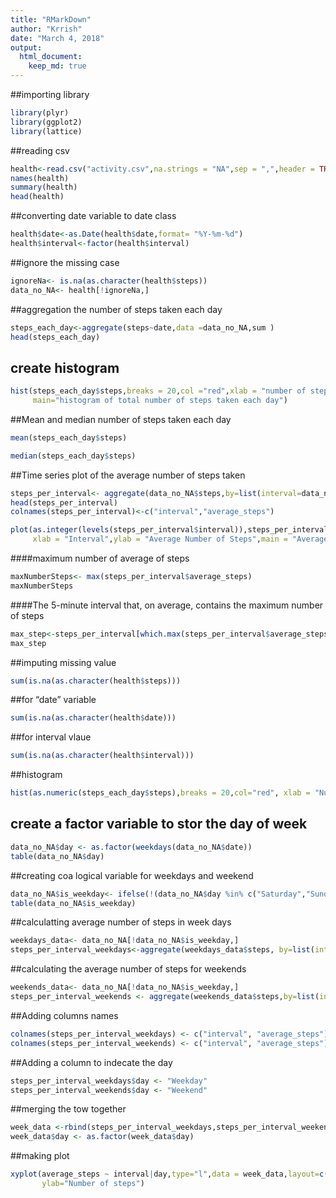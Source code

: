 ---
title: "RMarkDown"
author: "Krrish"
date: "March 4, 2018"
output:
  html_document:
    keep_md: true
---


##importing library
```{r , echo=TRUE}
library(plyr)
library(ggplot2)
library(lattice)
```
##reading csv
```{r, echo=TRUE}
health<-read.csv("activity.csv",na.strings = "NA",sep = ",",header = TRUE)
names(health)
summary(health)
head(health)
```
##converting date variable to date class
```{r, echo=TRUE}
health$date<-as.Date(health$date,format= "%Y-%m-%d")
health$interval<-factor(health$interval)
```
##ignore the missing case
```{r, echo=TRUE}
ignoreNa<- is.na(as.character(health$steps))
data_no_NA<- health[!ignoreNa,]
```

##aggregation the number of steps taken each day
```{r, echo=TRUE}
steps_each_day<-aggregate(steps~date,data =data_no_NA,sum )
head(steps_each_day)
```

## create histogram 
```{r, echo=TRUE}
hist(steps_each_day$steps,breaks = 20,col ="red",xlab = "number of steps",ylab="Date",
     main="histogram of total number of steps taken each day")
```
##Mean and median number of steps taken each day
```{r, echo=TRUE}
mean(steps_each_day$steps)

median(steps_each_day$steps)
```
##Time series plot of the average number of steps taken
```{r, echo=TRUE}
steps_per_interval<- aggregate(data_no_NA$steps,by=list(interval=data_no_NA$interval),FUN=mean)
head(steps_per_interval)
colnames(steps_per_interval)<-c("interval","average_steps")

plot(as.integer(levels(steps_per_interval$interval)),steps_per_interval$average_steps,type = "l",
     xlab = "Interval",ylab = "Average Number of Steps",main = "Average Daliy Activity pattern",col="blue")
```

####maximum number of average of steps
```{r, echo=TRUE}
maxNumberSteps<- max(steps_per_interval$average_steps)
maxNumberSteps
```

####The 5-minute interval that, on average, contains the maximum number of steps
```{r, echo=TRUE}
max_step<-steps_per_interval[which.max(steps_per_interval$average_steps),]$interval
max_step
```
##imputing missing value
```{r, echo=TRUE}
sum(is.na(as.character(health$steps)))
```
##for "date" variable
```{r, echo=TRUE}
sum(is.na(as.character(health$date)))
```
##for interval vlaue
```{r, echo=TRUE}
sum(is.na(as.character(health$interval)))
```
##histogram
```{r, echo=TRUE}
hist(as.numeric(steps_each_day$steps),breaks = 20,col="red", xlab = "Number of steps",main = "histogram of total number taken each day")
```

## create a factor variable to stor the day of week
```{r, echo=TRUE}
data_no_NA$day <- as.factor(weekdays(data_no_NA$date))
table(data_no_NA$day)
```
##creating coa logical variable for weekdays and weekend
```{r, echo=TRUE}
data_no_NA$is_weekday<- ifelse(!(data_no_NA$day %in% c("Saturday","Sunday")),TRUE,FALSE)
table(data_no_NA$is_weekday)
```

##calculatting average number of steps in week days
```{r, echo=TRUE}
weekdays_data<- data_no_NA[!data_no_NA$is_weekday,]
steps_per_interval_weekdays<-aggregate(weekdays_data$steps, by=list(interval=weekdays_data$interval),FUN=mean)
```
##calculating the average number of steps for weekends
```{r, echo=TRUE}
weekends_data<- data_no_NA[!data_no_NA$is_weekday,]
steps_per_interval_weekends <- aggregate(weekends_data$steps,by=list(interval=weekends_data$interval),FUN=mean)
```


##Adding columns names
```{r, echo=TRUE}
colnames(steps_per_interval_weekdays) <- c("interval", "average_steps")
colnames(steps_per_interval_weekends) <- c("interval", "average_steps")
```
##Adding a column to indecate the day
```{r, echo=TRUE}
steps_per_interval_weekdays$day <- "Weekday"
steps_per_interval_weekends$day <- "Weekend"
```
##merging the tow together
```{r, echo=TRUE}
week_data <-rbind(steps_per_interval_weekdays,steps_per_interval_weekends)
week_data$day <- as.factor(week_data$day)
```
##making plot
```{r, echo=TRUE}
xyplot(average_steps ~ interval|day,type="l",data = week_data,layout=c(1,2),
       ylab="Number of steps")

```

